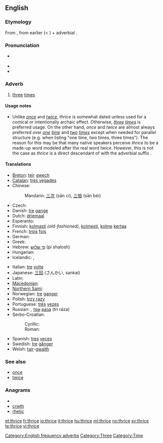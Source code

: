 ==English==

===Etymology===
From {{etyl|enm}} {{term|thries|lang=enm}}, from earlier {{term|thrie|lang=enm}} (< {{etyl|ang}} {{term|þriga|þrīga|lang=ang}}) + adverbial {{term|-s}}.

===Pronunciation===
* {{IPA|/θraɪs/}} {{SAMPA|/TraIs/}}
* {{audio|en-us-thrice.ogg|Audio (US)}}
* {{rhymes|aɪs}}

===Adverb===
{{en-adv|-}}

# [[three]] [[time]]s

====Usage notes====
* Unlike ''[[once]]'' and ''[[twice]]'', ''thrice'' is somewhat dated unless used for a comical or intentionally archaic effect. Otherwise, ''[[three]] [[times]]'' is preferred usage. On the other hand, ''once'' and ''twice'' are almost always preferred over ''[[one]] [[time]]'' and ''[[two]] [[times]]'' except when needed for parallel structure (e.g. when listing "one time, two times, three times"). The reason for this may be that many native speakers perceive ''thrice'' to be a made-up word modeled after the real word ''twice''. However, this is not the case as ''thrice'' is a direct descendant of {{etyl|ang}} {{term|þriga|þrīġa|lang=ang}} with the adverbial suffix {{term|-es|lang=ang}}.

====Translations====
{{trans-top|three times}}
* [[Breton]]: [[teir]] [[gwech]]
* [[Catalan]]: [[tres vegades]]
* Chinese:
*: Mandarin: [[三]][[次]] (sān cì), [[三]][[倍]] (sān bèi)
* Czech: {{t-|cs|třikrát}}
* Danish: [[tre]] [[gang]]e
* Dutch: [[driemaal]]
* Esperanto: {{t-|eo|trifoje|xs=Esperanto}}
* Finnish: [[kolmasti]] ''(old-fashioned)'', [[kolmesti]], [[kolme]] [[kerta]]a
* French: [[trois]] [[fois]]
* German: {{t+|de|dreimal}}
* Greek: {{t|el|τρις|sc=Grek}}
* Hebrew: [[פי שלוש]] (pi shalosh)
* Hungarian: {{t+|hu|háromszor}}
* Icelandic: {{t+|is|þrisvar}}, {{t-|is|þrívegis}}
{{trans-mid}}
* Italian: [[tre]] [[volta#Italian|volte]]
* Japanese: [[三回]] (さんかい, sankai)
* Latin: {{t+|la|ter}}
* [[Macedonian]]: {{t|mk|три пати|tr=tri patí}}
* [[Northern Sami]]: {{tø|se|golbmii}}
* Norwegian: [[tre]] [[gang]]er
* Polish: [[trzy razy]]
* Portuguese: [[três]] [[vez#Portuguese|vezes]]
* Russian: {{t+|ru|трижды|tr=tríždy}}, [[три]] [[раз#Russian|раза]] (tri ráza)
* Serbo-Croatian:
*: Cyrillic: {{tø|sh|трипут|alt=три́пут|sc=Cyrl|xs=Serbo-Croatian}}
*: Roman: {{tø|sh|triput|alt=tríput|xs=Serbo-Croatian}}
* Spanish: [[tres]] [[vez#Spanish|veces]]
* Swedish: [[tre]] [[gång]]er
* Welsh: [[tair]]-[[gwaith]]
{{trans-bottom}}

===See also===
* [[once]]
* [[twice]]

===Anagrams===
* {{alphagram|cehirt}}
* [[crieth#English|crieth]]
* [[rhetic#English|rhetic]]

[[Category:English frequency adverbs]]
[[Category:Three]]
[[Category:Time]]

[[et:thrice]]
[[fr:thrice]]
[[io:thrice]]
[[it:thrice]]
[[hu:thrice]]
[[ml:thrice]]
[[no:thrice]]
[[sv:thrice]]
[[te:thrice]]
[[vi:thrice]]